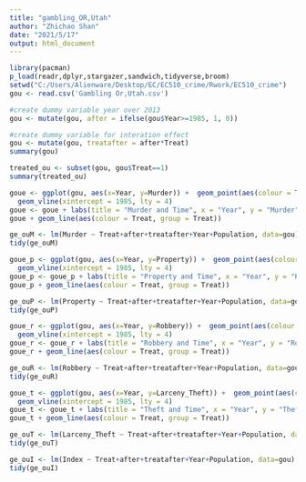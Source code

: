 ---
title: "gambling_OR,Utah"
author: "Zhichao Shan"
date: "2021/5/17"
output: html_document
---

```{r}
library(pacman)
p_load(readr,dplyr,stargazer,sandwich,tidyverse,broom)
setwd("C:/Users/Alienware/Desktop/EC/EC510_crime/Rwork/EC510_crime")
gou <- read.csv('Gambling Or,Utah.csv')
```

```{r}
#create dummy variable year over 2013
gou <- mutate(gou, after = ifelse(gou$Year>=1985, 1, 0))
```

```{r}
#create dummy variable for interation effect
gou <- mutate(gou, treatafter = after*Treat)
summary(gou)
```

```{r}
treated_ou <- subset(gou, gou$Treat==1)
summary(treated_ou)
```

```{r}
goue <- ggplot(gou, aes(x=Year, y=Murder)) +  geom_point(aes(colour = Treat), size =2) +
  geom_vline(xintercept = 1985, lty = 4)
goue <- goue + labs(title = "Murder and Time", x = "Year", y = "Murder")
goue + geom_line(aes(colour = Treat, group = Treat))
```

```{r}
ge_ouM <- lm(Murder ~ Treat+after+treatafter+Year+Population, data=gou)
tidy(ge_ouM)
```


```{r}
goue_p <- ggplot(gou, aes(x=Year, y=Property)) +  geom_point(aes(colour = Treat), size =2) +
  geom_vline(xintercept = 1985, lty = 4)
goue_p <- goue_p + labs(title = "Property and Time", x = "Year", y = "Property")
goue_p + geom_line(aes(colour = Treat, group = Treat))
```

```{r}
ge_ouP <- lm(Property ~ Treat+after+treatafter+Year+Population, data=gou)
tidy(ge_ouP)
```


```{r}
goue_r <- ggplot(gou, aes(x=Year, y=Robbery)) +  geom_point(aes(colour = Treat), size =2) +
  geom_vline(xintercept = 1985, lty = 4)
goue_r <- goue_r + labs(title = "Robbery and Time", x = "Year", y = "Robbery")
goue_r + geom_line(aes(colour = Treat, group = Treat))
```

```{r}
ge_ouR <- lm(Robbery ~ Treat+after+treatafter+Year+Population, data=gou)
tidy(ge_ouR)
```


```{r}
goue_t <- ggplot(gou, aes(x=Year, y=Larceny_Theft)) +  geom_point(aes(colour = Treat), size =2) +
  geom_vline(xintercept = 1985, lty = 4)
goue_t <- goue_t + labs(title = "Theft and Time", x = "Year", y = "Theft")
goue_t + geom_line(aes(colour = Treat, group = Treat))
```

```{r}
ge_ouT <- lm(Larceny_Theft ~ Treat+after+treatafter+Year+Population, data=gou)
tidy(ge_ouT)
```


```{r}
ge_ouI <- lm(Index ~ Treat+after+treatafter+Year+Population, data=gou)
tidy(ge_ouI)
```



